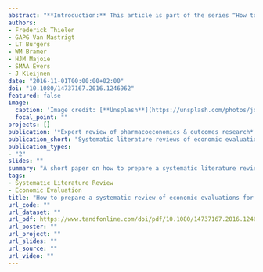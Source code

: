 ```yaml
---
abstract: "**Introduction:** This article is part of the series “How to prepare a systematic review of economic evaluations (EES) for informing evidence-based healthcare decisions”, in which a five-step approach is proposed. **Areas covered:** This paper focuses on the selection of relevant databases and developing a search strategy for detecting EEs, as well as on how to perform the search and how to extract relevant data from retrieved records. **Expert commentary:** Thus far, little has been published on how to conduct systematic review EEs. Moreover, reliable sources of information, such as the Health Economic Evaluation Database, have ceased to publish updates. Researchers are thus left without authoritative guidance on how to conduct SR-EEs. Together with van Mastrigt et al. we seek to fill this gap."
authors:
- Frederick Thielen
- GAPG Van Mastrigt
- LT Burgers
- WM Bramer
- HJM Majoie
- SMAA Evers
- J Kleijnen
date: "2016-11-01T00:00:00+02:00"
doi: "10.1080/14737167.2016.1246962"
featured: false
image:
  caption: 'Image credit: [**Unsplash**](https://unsplash.com/photos/jdD8gXaTZsc)'
  focal_point: ""
projects: []
publication: '*Expert review of pharmacoeconomics & outcomes research* 16(6)'
publication_short: "Systematic literature reviews of economic evaluations."
publication_types:
- "2"
slides: ""
summary: "A short paper on how to prepare a systematic literature review of economic evaluations."
tags:
- Systematic Literature Review
- Economic Evaluation
title: "How to prepare a systematic review of economic evaluations for clinical practice guidelines: database selection and search strategy development (part 2/3)"
url_code: ""
url_dataset: ""
url_pdf: https://www.tandfonline.com/doi/pdf/10.1080/14737167.2016.1246962?needAccess=true
url_poster: ""
url_project: ""
url_slides: ""
url_source: ""
url_video: ""
---
```


